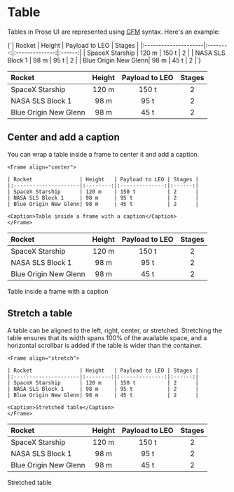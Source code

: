 # Table

Tables in Prose UI are represented using [GFM](https://github.github.com/gfm/#tables-extension-) syntax. Here's an example:

<CodeBlock language="md" title="Table using the gfm syntax">
{`| Rocket               | Height   | Payload to LEO | Stages |
|:---------------------|:--------:|:--------------:|:------:|
| SpaceX Starship      | 120 m    | 150 t          | 2      |
| NASA SLS Block 1     | 98 m     | 95 t           | 2      |
| Blue Origin New Glenn| 98 m     | 45 t           | 2      |`}
</CodeBlock>



| Rocket               | Height   | Payload to LEO | Stages |
|:---------------------|:--------:|:--------------:|:------:|
| SpaceX Starship      | 120 m    | 150 t          | 2      |
| NASA SLS Block 1     | 98 m     | 95 t           | 2      |
| Blue Origin New Glenn| 98 m     | 45 t           | 2      |


## Center and add a caption

You can wrap a table inside a frame to center it and add a caption.

```mdx title="A centered table with a caption"
<Frame align="center">

| Rocket               | Height   | Payload to LEO | Stages |
|:---------------------|:--------:|:--------------:|:------:|
| SpaceX Starship      | 120 m    | 150 t          | 2      |
| NASA SLS Block 1     | 98 m     | 95 t           | 2      |
| Blue Origin New Glenn| 98 m     | 45 t           | 2      |

<Caption>Table inside a frame with a caption</Caption>
</Frame>
```

<Frame align="center">

| Rocket               | Height   | Payload to LEO | Stages |
|:---------------------|:--------:|:--------------:|:------:|
| SpaceX Starship      | 120 m    | 150 t          | 2      |
| NASA SLS Block 1     | 98 m     | 95 t           | 2      |
| Blue Origin New Glenn| 98 m     | 45 t           | 2      |

<Caption>Table inside a frame with a caption</Caption>
</Frame>



## Stretch a table

A table can be aligned to the left, right, center, or stretched.
Stretching the table ensures that its width spans 100% of the available space, and a horizontal scrollbar is added if the table is wider than the container.

```mdx title="A stretched table with a caption"
<Frame align="stretch">

| Rocket               | Height   | Payload to LEO | Stages |
|:---------------------|:--------:|:--------------:|:------:|
| SpaceX Starship      | 120 m    | 150 t          | 2      |
| NASA SLS Block 1     | 98 m     | 95 t           | 2      |
| Blue Origin New Glenn| 98 m     | 45 t           | 2      |

<Caption>Stretched table</Caption>
</Frame>
```

<Frame align="stretch">

| Rocket               | Height   | Payload to LEO | Stages |
|:---------------------|:--------:|:--------------:|:------:|
| SpaceX Starship      | 120 m    | 150 t          | 2      |
| NASA SLS Block 1     | 98 m     | 95 t           | 2      |
| Blue Origin New Glenn| 98 m     | 45 t           | 2      |

<Caption>Stretched table</Caption>
</Frame>

